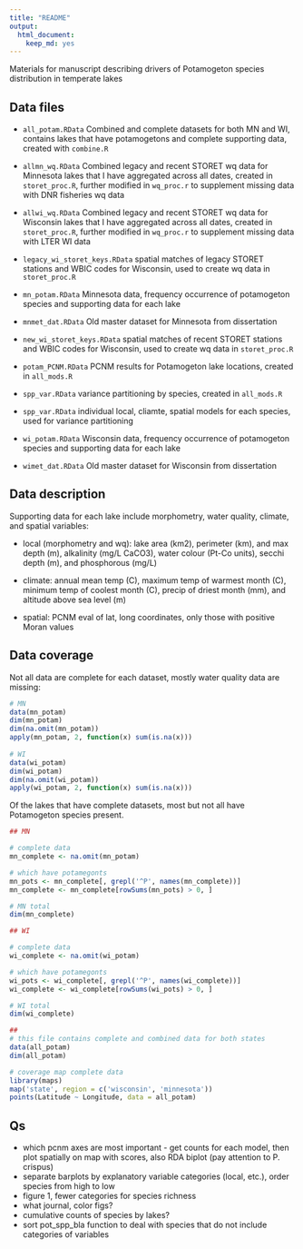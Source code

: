 ```yaml
---
title: "README"
output: 
  html_document:
    keep_md: yes
---
```


Materials for manuscript describing drivers of Potamogeton species distribution in temperate lakes

## Data files

* `all_potam.RData` Combined and complete datasets for both MN and WI, contains lakes that have potamogetons and complete supporting data, created with `combine.R`

* `allmn_wq.RData` Combined legacy and recent STORET wq data for Minnesota lakes that I have aggregated across all dates, created in `storet_proc.R`, further modified in `wq_proc.r` to supplement missing data with DNR fisheries wq data

* `allwi_wq.RData` Combined legacy and recent STORET wq data for Wisconsin lakes that I have aggregated across all dates, created in `storet_proc.R`, further modified in `wq_proc.r` to supplement missing data with LTER WI data

* `legacy_wi_storet_keys.RData` spatial matches of legacy STORET stations and WBIC codes for Wisconsin, used to create wq data in `storet_proc.R`

* `mn_potam.RData` Minnesota data, frequency occurrence of potamogeton species and supporting data for each lake

* `mnmet_dat.RData` Old master dataset for Minnesota from dissertation 

* `new_wi_storet_keys.RData` spatial matches of recent STORET stations and WBIC codes for Wisconsin, used to create wq data in `storet_proc.R`

* `potam_PCNM.RData` PCNM results for Potamogeton lake locations, created in `all_mods.R`

* `spp_var.RData` variance partitioning by species, created in `all_mods.R`

* `spp_var.RData` individual local, cliamte, spatial models for each species, used for variance partitioning

* `wi_potam.RData` Wisconsin data, frequency occurrence of potamogeton species and supporting data for each lake

* `wimet_dat.RData` Old master dataset for Wisconsin from dissertation

## Data description

Supporting data for each lake include morphometry, water quality, climate, and spatial variables:

* local (morphometry and wq): lake area (km2), perimeter (km), and max depth (m), alkalinity (mg/L CaCO3), water colour (Pt-Co units), secchi depth (m), and phosphorous (mg/L)

* climate:  annual mean temp (C), maximum temp of warmest month (C), minimum temp of coolest month (C), precip of driest month (mm), and altitude above sea level (m)

* spatial: PCNM eval of lat, long coordinates, only those with positive Moran values

## Data coverage

Not all data are complete for each dataset, mostly water quality data are missing:

```r
# MN
data(mn_potam)
dim(mn_potam)
dim(na.omit(mn_potam))
apply(mn_potam, 2, function(x) sum(is.na(x)))
  
# WI
data(wi_potam)
dim(wi_potam)
dim(na.omit(wi_potam))
apply(wi_potam, 2, function(x) sum(is.na(x)))
```

Of the lakes that have complete datasets, most but not all have Potamogeton species present.

```r
## MN

# complete data
mn_complete <- na.omit(mn_potam)

# which have potamegonts
mn_pots <- mn_complete[, grepl('^P', names(mn_complete))]
mn_complete <- mn_complete[rowSums(mn_pots) > 0, ]

# MN total
dim(mn_complete)

## WI

# complete data
wi_complete <- na.omit(wi_potam)

# which have potamegonts
wi_pots <- wi_complete[, grepl('^P', names(wi_complete))]
wi_complete <- wi_complete[rowSums(wi_pots) > 0, ]

# WI total
dim(wi_complete)

##
# this file contains complete and combined data for both states
data(all_potam)
dim(all_potam)

# coverage map complete data
library(maps)
map('state', region = c('wisconsin', 'minnesota'))
points(Latitude ~ Longitude, data = all_potam)

```

## Qs

* which pcnm axes are most important - get counts for each model, then plot spatially on map with scores, also RDA biplot (pay attention to P. crispus)
* separate barplots by explanatory variable categories (local, etc.), order species from high to low
* figure 1, fewer categories for species richness
* what journal, color figs?
* cumulative counts of species by lakes?
* sort pot_spp_bla function to deal with species that do not include categories of variables
